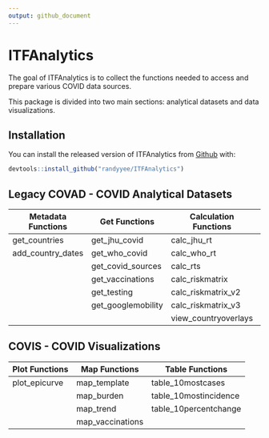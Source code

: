 ```yaml
---
output: github_document
---
```


<!-- README.md is generated from README.Rmd. Please edit that file -->

# ITFAnalytics

<!-- badges: start -->
<!-- badges: end -->

The goal of ITFAnalytics is to collect the functions needed to access and prepare various COVID data sources.

This package is divided into two main sections: analytical datasets and data visualizations.

## Installation

You can install the released version of ITFAnalytics from [Github](https://github.com/randyyee/ITFAnalytics) with:

``` r
devtools::install_github("randyyee/ITFAnalytics")
```

## Legacy COVAD - COVID Analytical Datasets

| Metadata Functions | Get Functions      | Calculation Functions | Production Functions |
|--------------------|--------------------|-----------------------|----------------------|
| get_countries      | get_jhu_covid      | calc_jhu_rt           | prod_dashboard       |
| add_country_dates  | get_who_covid      | calc_who_rt           |                      |
|                    | get_covid_sources  | calc_rts              |                      |
|                    | get_vaccinations   | calc_riskmatrix       |                      |
|                    | get_testing        | calc_riskmatrix_v2    |                      |
|                    | get_googlemobility | calc_riskmatrix_v3    |                      |
|                    |                    | view_countryoverlays  |                      |

## COVIS - COVID Visualizations

| Plot Functions | Map Functions    | Table Functions       |
|----------------|------------------|-----------------------|
| plot_epicurve  | map_template     | table_10mostcases     |
|                | map_burden       | table_10mostincidence |
|                | map_trend        | table_10percentchange |
|                | map_vaccinations |                       |
